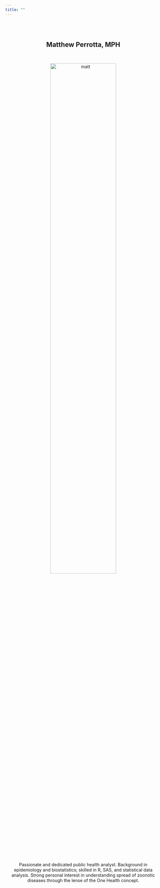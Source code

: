 ```yaml
---
title: ""
---
```

<center>

<br>
<br>

## Matthew Perrotta, MPH

<link rel="stylesheet" href="styles.css" type="text/css">
<link rel="stylesheet" href="academicons/css/academicons.min.css"/>
<link rel="apple-touch-icon" href="/images/JG_transparent.png" >

<br>

<img src="images/ireland_sweater_circular.png" alt="matt" style="width:65%">

<br>


Passionate and dedicated public health analyst. Background in epidemiology and biostatistics; skilled in R, SAS, and statistical data analysis. Strong personal interest in understanding spread of zoonotic diseases through the lense of the One Health concept. 